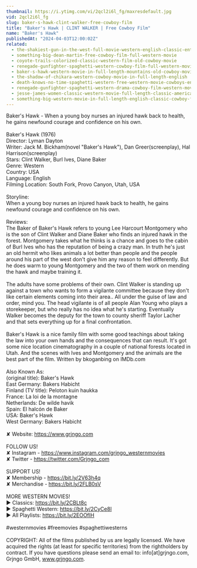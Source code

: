 ```yaml
---
thumbnail: https://i.ytimg.com/vi/2qcl2i6l_fg/maxresdefault.jpg
vid: 2qcl2i6l_fg
slug: baker-s-hawk-clint-walker-free-cowboy-film
title: "Baker's Hawk | CLINT WALKER | Free Cowboy Film"
name: "Baker's Hawk"
publishedAt: "2024-04-03T12:00:02Z"
related:
  - the-shakiest-gun-in-the-west-full-movie-western-english-classic-entire-film-full-free-movies
  - something-big-dean-martin-free-cowboy-film-full-western-movie
  - coyote-trails-colorized-classic-western-film-old-cowboy-movie
  - renegade-gunfighter-spaghetti-western-cowboy-film-full-western-movie
  - baker-s-hawk-western-movie-in-full-length-mountains-old-cowboy-movie-english
  - the-shadow-of-chikara-western-cowboy-movie-in-full-length-english
  - death-knows-no-time-spaghetti-western-free-western-movie-cowboys-english
  - renegade-gunfighter-spaghetti-western-drama-cowboy-film-western-movie
  - jesse-james-women-classic-western-movie-full-length-classic-american-cowboy-film-english
  - something-big-western-movie-in-full-length-english-classic-cowboy-film-free-full-westerns
---
```


Baker's Hawk - When a young boy nurses an injured hawk back to health, he gains newfound courage and confidence on his own.<br />
<br />
Baker's Hawk (1976)<br />
Director: Lyman Dayton<br />
Writer: Jack M. Bickham(novel "Baker's Hawk"), Dan Greer(screenplay), Hal Harrison(screenplay)<br />
Stars: Clint Walker, Burl Ives, Diane Baker<br />
Genre: Western<br />
Country: USA<br />
Language: English<br />
Filming Location: South Fork, Provo Canyon, Utah, USA<br />
<br />
Storyline:<br />
When a young boy nurses an injured hawk back to health, he gains newfound courage and confidence on his own.<br />
<br />
Reviews:<br />
The Baker of Baker's Hawk refers to young Lee Harcourt Montgomery who is the son of Clint Walker and Diane Baker who finds an injured hawk in the forest. Montgomery takes what he thinks is a chance and goes to the cabin of Burl Ives who has the reputation of being a crazy man. In truth he's just an old hermit who likes animals a lot better than people and the people around his part of the west don't give him any reason to feel differently. But he does warm to young Montgomery and the two of them work on mending the hawk and maybe training it.<br />
<br />
The adults have some problems of their own. Clint Walker is standing up against a town who wants to form a vigilante committee because they don't like certain elements coming into their area.. All under the guise of law and order, mind you. The head vigilante is of all people Alan Young who plays a storekeeper, but who really has no idea what he's starting. Eventually Walker becomes the deputy for the town to county sheriff Taylor Lacher and that sets everything up for a final confrontation.<br />
<br />
Baker's Hawk is a nice family film with some good teachings about taking the law into your own hands and the consequences that can result. It's got some nice location cinematography in a couple of national forests located in Utah. And the scenes with Ives and Montgomery and the animals are the best part of the film. Written by bkoganbing on IMDb.com<br />
<br />
Also Known As:<br />
(original title): Baker's Hawk<br />
East Germany: Bakers Habicht<br />
Finland (TV title): Peloton kuin haukka<br />
France: La loi de la montagne<br />
Netherlands: De wilde havik<br />
Spain: El halcón de Baker<br />
USA: Baker's Hawk<br />
West Germany: Bakers Habicht<br />
<br />
✘ Website: https://www.grjngo.com<br />
<br />
FOLLOW US!<br />
✘ Instagram - https://www.instagram.com/grjngo_westernmovies<br />
✘ Twitter - https://twitter.com/Grjngo_com<br />
<br />
SUPPORT US!<br />
✘ Membership - https://bit.ly/2V63h4q<br />
✘ Merchandise - https://bit.ly/2FLB0sV<br />
<br />
MORE WESTERN MOVIES! <br />
► Classics: https://bit.ly/2CBLt8c <br />
► Spaghetti Western: https://bit.ly/2CyCe8I <br />
► All Playlists: https://bit.ly/2EOOfIH <br />
<br />
#westernmovies #freemovies #spaghettiwesterns<br />
<br />
COPYRIGHT: All of the films published by us are legally licensed. We have acquired the rights (at least for specific territories) from the rightholders by contract. If you have questions please send an email to: info[at]grjngo.com, Grjngo GmbH, www.grjngo.com.